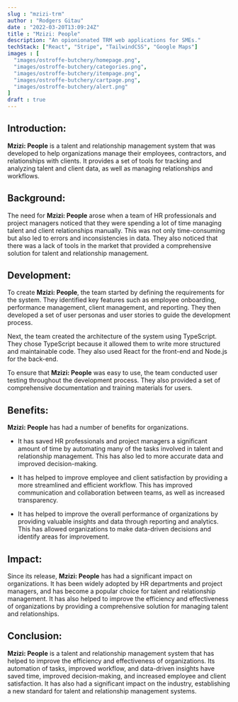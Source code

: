 ```yaml
---
slug : "mzizi-trm"
author : "Rodgers Gitau"
date : "2022-03-20T13:09:24Z"
title : "Mzizi: People"
description: "An opionionated TRM web applications for SMEs."
techStack: ["React", "Stripe", "TailwindCSS", "Google Maps"]
images : [
  "images/ostroffe-butchery/homepage.png",
  "images/ostroffe-butchery/categories.png",
  "images/ostroffe-butchery/itempage.png",
  "images/ostroffe-butchery/cartpage.png",
  "images/ostroffe-butchery/alert.png"
]
draft : true
---
```


## Introduction:

**Mzizi: People** is a talent and relationship management system that was developed to help organizations manage their employees, contractors, and relationships with clients. It provides a set of tools for tracking and analyzing talent and client data, as well as managing relationships and workflows.

## Background:

The need for **Mzizi: People** arose when a team of HR professionals and project managers noticed that they were spending a lot of time managing talent and client relationships manually. This was not only time-consuming but also led to errors and inconsistencies in data. They also noticed that there was a lack of tools in the market that provided a comprehensive solution for talent and relationship management.

## Development:

To create **Mzizi: People**, the team started by defining the requirements for the system. They identified key features such as employee onboarding, performance management, client management, and reporting. They then developed a set of user personas and user stories to guide the development process.

Next, the team created the architecture of the system using TypeScript. They chose TypeScript because it allowed them to write more structured and maintainable code. They also used React for the front-end and Node.js for the back-end.

To ensure that **Mzizi: People** was easy to use, the team conducted user testing throughout the development process. They also provided a set of comprehensive documentation and training materials for users.

## Benefits:

**Mzizi: People** has had a number of benefits for organizations. 

- It has saved HR professionals and project managers a significant amount of time by automating many of the tasks involved in talent and relationship management. This has also led to more accurate data and improved decision-making.

- It has helped to improve employee and client satisfaction by providing a more streamlined and efficient workflow. This has improved communication and collaboration between teams, as well as increased transparency.

- It has helped to improve the overall performance of organizations by providing valuable insights and data through reporting and analytics. This has allowed organizations to make data-driven decisions and identify areas for improvement.

## Impact:

Since its release, **Mzizi: People** has had a significant impact on organizations. It has been widely adopted by HR departments and project managers, and has become a popular choice for talent and relationship management. It has also helped to improve the efficiency and effectiveness of organizations by providing a comprehensive solution for managing talent and relationships.

## Conclusion:

**Mzizi: People** is a talent and relationship management system that has helped to improve the efficiency and effectiveness of organizations. Its automation of tasks, improved workflow, and data-driven insights have saved time, improved decision-making, and increased employee and client satisfaction. It has also had a significant impact on the industry, establishing a new standard for talent and relationship management systems.
